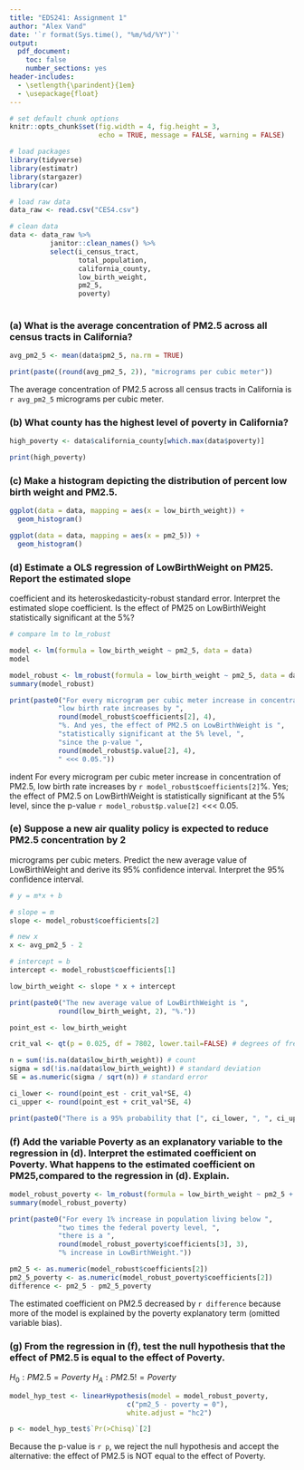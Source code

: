```yaml
---
title: "EDS241: Assignment 1"
author: "Alex Vand"
date: '`r format(Sys.time(), "%m/%d/%Y")`'
output: 
  pdf_document:
    toc: false
    number_sections: yes
header-includes:
  - \setlength{\parindent}{1em}
  - \usepackage{float}
--- 
```

  
``` r

# set default chunk options
knitr::opts_chunk$set(fig.width = 4, fig.height = 3, 
                      echo = TRUE, message = FALSE, warning = FALSE)

# load packages
library(tidyverse)
library(estimatr)
library(stargazer)
library(car)
```


```r
# load raw data
data_raw <- read.csv("CES4.csv")

# clean data
data <- data_raw %>%
          janitor::clean_names() %>% 
          select(i_census_tract,
                 total_population,
                 california_county,
                 low_birth_weight,
                 pm2_5,
                 poverty)
  
```



### (a) What is the average concentration of PM2.5 across all census tracts in California?

```r
avg_pm2_5 <- mean(data$pm2_5, na.rm = TRUE)

print(paste((round(avg_pm2_5, 2)), "micrograms per cubic meter"))
```

\noindent The average concentration of PM2.5 across all census tracts in California is `r avg_pm2_5` micrograms per cubic meter.


### (b) What county has the highest level of poverty in California?

```r
high_poverty <- data$california_county[which.max(data$poverty)]

print(high_poverty)
```


### (c) Make a histogram depicting the distribution of percent low birth weight and PM2.5.

```r
ggplot(data = data, mapping = aes(x = low_birth_weight)) +
  geom_histogram()
```

```r
ggplot(data = data, mapping = aes(x = pm2_5)) +
  geom_histogram()
```


### (d) Estimate a OLS regression of LowBirthWeight on PM25. Report the estimated slope
coefficient and its heteroskedasticity-robust standard error. Interpret the estimated slope
coefficient. Is the effect of PM25 on LowBirthWeight statistically significant at the 5%?

```r
# compare lm to lm_robust

model <- lm(formula = low_birth_weight ~ pm2_5, data = data)
model
```

```r
model_robust <- lm_robust(formula = low_birth_weight ~ pm2_5, data = data)
summary(model_robust)
```

```r
print(paste0("For every microgram per cubic meter increase in concentration of PM2.5, ", 
            "low birth rate increases by ",
            round(model_robust$coefficients[2], 4),
            "%. And yes, the effect of PM2.5 on LowBirthWeight is ",
            "statistically significant at the 5% level, ",
            "since the p-value ",
            round(model_robust$p.value[2], 4),
            " <<< 0.05."))
```

\no indent For every microgram per cubic meter increase in concentration of PM2.5, low birth rate increases by `r model_robust$coefficients[2]`%. Yes; the effect of PM2.5 on LowBirthWeight is statistically significant at the 5% level, since the p-value `r model_robust$p.value[2]` <<< 0.05.


### (e) Suppose a new air quality policy is expected to reduce PM2.5 concentration by 2
micrograms per cubic meters. Predict the new average value of LowBirthWeight and
derive its 95% confidence interval. Interpret the 95% confidence interval.

```r
# y = m*x + b

# slope = m
slope <- model_robust$coefficients[2]

# new x
x <- avg_pm2_5 - 2

# intercept = b
intercept <- model_robust$coefficients[1]

low_birth_weight <- slope * x + intercept
```


```r
print(paste0("The new average value of LowBirthWeight is ",
            round(low_birth_weight, 2), "%."))
```


```r
point_est <- low_birth_weight

crit_val <- qt(p = 0.025, df = 7802, lower.tail=FALSE) # degrees of freedom???

n = sum(!is.na(data$low_birth_weight)) # count
sigma = sd(!is.na(data$low_birth_weight)) # standard deviation
SE = as.numeric(sigma / sqrt(n)) # standard error

ci_lower <- round(point_est - crit_val*SE, 4)
ci_upper <- round(point_est + crit_val*SE, 4)

print(paste0("There is a 95% probability that [", ci_lower, ", ", ci_upper, "] contains the new average value of LowBirthWeight."))
```



### (f) Add the variable Poverty as an explanatory variable to the regression in (d). Interpret the estimated coefficient on Poverty. What happens to the estimated coefficient on PM25,compared to the regression in (d). Explain.


```r
model_robust_poverty <- lm_robust(formula = low_birth_weight ~ pm2_5 + poverty, data = data)
summary(model_robust_poverty)
```

```r
print(paste0("For every 1% increase in population living below ",
            "two times the federal poverty level, ",
            "there is a ",
            round(model_robust_poverty$coefficients[3], 3),
            "% increase in LowBirthWeight."))
```

```r
pm2_5 <- as.numeric(model_robust$coefficients[2])
pm2_5_poverty <- as.numeric(model_robust_poverty$coefficients[2])
difference <- pm2_5 - pm2_5_poverty
```


The estimated coefficient on PM2.5 decreased by `r difference` because more of the model is explained by the poverty explanatory term (omitted variable bias).


### (g) From the regression in (f), test the null hypothesis that the effect of PM2.5 is equal to the effect of Poverty.

$H_0: PM2.5 = Poverty$
$H_A: PM2.5 != Poverty$


```r
model_hyp_test <- linearHypothesis(model = model_robust_poverty,
                             c("pm2_5 - poverty = 0"),
                             white.adjust = "hc2")

p <- model_hyp_test$`Pr(>Chisq)`[2]
```

Because the p-value is `r p`, we reject the null hypothesis and accept the alternative: the effect of PM2.5 is NOT equal to the effect of Poverty.



